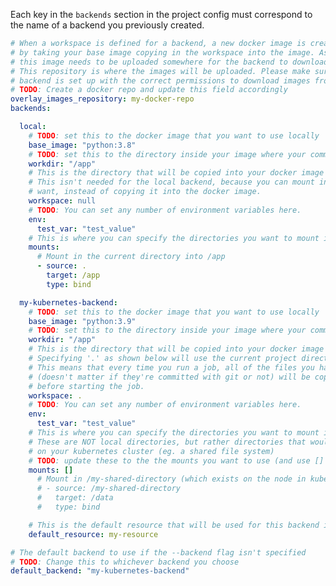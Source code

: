 <Note>Each key in the `backends` section in the project config must correspond to the name of a backend you previously created.</Note>

```yaml
# When a workspace is defined for a backend, a new docker image is created
# by taking your base image copying in the workspace into the image. As a result,
# this image needs to be uploaded somewhere for the backend to download it from.
# This repository is where the images will be uploaded. Please make sure that your
# backend is set up with the correct permissions to download images from this repository.
# TODO: Create a docker repo and update this field accordingly
overlay_images_repository: my-docker-repo
backends:

  local:
    # TODO: set this to the docker image that you want to use locally
    base_image: "python:3.8"
    # TODO: set this to the directory inside your image where your command will run
    workdir: "/app"
    # This is the directory that will be copied into your docker image before running it.
    # This isn't needed for the local backend, because you can mount in any directory you
    # want, instead of copying it into the docker image.
    workspace: null
    # TODO: You can set any number of environment variables here.
    env:
      test_var: "test_value"
    # This is where you can specify the directories you want to mount into your container.
    mounts:
      # Mount in the current directory into /app
      - source: .
        target: /app
        type: bind

  my-kubernetes-backend:
    # TODO: set this to the docker image that you want to use locally
    base_image: "python:3.9"
    # TODO: set this to the directory inside your image where your command will run
    workdir: "/app"
    # This is the directory that will be copied into your docker image before running it.
    # Specifying '.' as shown below will use the current project directory.
    # This means that every time you run a job, all of the files you have in your project directory
    # (doesn't matter if they're committed with git or not) will be copied into your docker image
    # before starting the job.
    workspace: .
    # TODO: You can set any number of environment variables here.
    env:
      test_var: "test_value"
    # This is where you can specify the directories you want to mount into your container.
    # These are NOT local directories, but rather directories that would exist in the node
    # on your kubernetes cluster (eg. a shared file system)
    # TODO: update these to the the mounts you want to use (and use [] for no mounts)
    mounts: []
      # Mount in /my-shared-directory (which exists on the node in kubernetes) into /data inside the container
      # - source: /my-shared-directory
      #   target: /data
      #   type: bind

    # This is the default resource that will be used for this backend if no resource is specified
    default_resource: my-resource

# The default backend to use if the --backend flag isn't specified
# TODO: Change this to whichever backend you choose
default_backend: "my-kubernetes-backend"
```
